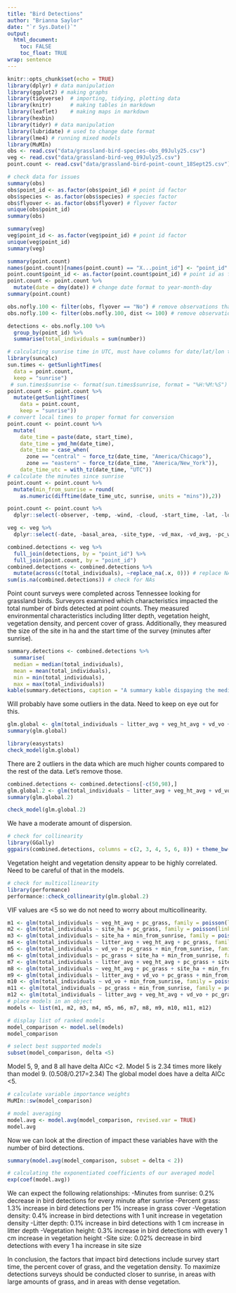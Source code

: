 ```yaml
---
title: "Bird Detections"
author: "Brianna Saylor"
date: "`r Sys.Date()`"
output: 
  html_document:
    toc: FALSE
    toc_float: TRUE
wrap: sentence
---
```


```r
knitr::opts_chunk$set(echo = TRUE)
library(dplyr) # data manipulation
library(ggplot2) # making graphs
library(tidyverse)  # importing, tidying, plotting data
library(knitr)      # making tables in markdown
library(leaflet)    # making maps in markdown 
library(hexbin)
library(tidyr) # data manipulation 
library(lubridate) # used to change date format
library(lme4) # running mixed models 
library(MuMIn)
obs <- read.csv("data/grassland-bird-species-obs_09July25.csv")
veg <- read.csv("data/grassland-bird-veg_09July25.csv")
point.count <- read.csv("data/grassland-bird-point-count_18Sept25.csv")
```

```r
# check data for issues 
summary(obs)
obs$point_id <- as.factor(obs$point_id) # point id factor
obs$species <- as.factor(obs$species) # species factor 
obs$flyover <- as.factor(obs$flyover) # flyover factor 
unique(obs$point_id)
summary(obs)
```

```r
summary(veg)
veg$point_id <- as.factor(veg$point_id) # point id factor 
unique(veg$point_id)
summary(veg)
```

```r
summary(point.count)
names(point.count)[names(point.count) == "X...point_id"] <- "point_id"
point.count$point_id <- as.factor(point.count$point_id) # point id as factor
point.count <- point.count %>% 
  mutate(date = dmy(date)) # change date format to year-month-day
summary(point.count)
```

```r
obs.nofly.100 <- filter(obs, flyover == "No") # remove observations that are flyovers
obs.nofly.100 <- filter(obs.nofly.100, dist <= 100) # remove observations over 100 m from point
```

```r
detections <- obs.nofly.100 %>% 
  group_by(point_id) %>% 
  summarise(total_individuals = sum(number))
```

```r
# calculating sunrise time in UTC, must have columns for date/lat/lon titled exactly that
library(suncalc)
sun.times <- getSunlightTimes(
  data = point.count, 
  keep = "sunrise")
 # sun.times$sunrise <- format(sun.times$sunrise, format = "%H:%M:%S")
point.count <- point.count %>% 
  mutate(getSunlightTimes(
    data = point.count,
    keep = "sunrise"))
# convert local times to proper format for conversion
point.count <- point.count %>% 
  mutate(
    date_time = paste(date, start_time),
    date_time = ymd_hm(date_time),
    date_time = case_when(
      zone == "central" ~ force_tz(date_time, "America/Chicago"),
      zone == "eastern" ~ force_tz(date_time, "America/New_York")),
    date_time_utc = with_tz(date_time, "UTC"))
# calculate the minutes since sunrise 
point.count <- point.count %>% 
  mutate(min_from_sunrise = round(
    as.numeric(difftime(date_time_utc, sunrise, units = "mins")),2))
```

```r
point.count <- point.count %>% 
  dplyr::select(-observer, -temp, -wind, -cloud, -start_time, -lat, -lon, -zone, -sunrise, -date_time, -date_time_utc, -date)
```

```r
veg <- veg %>% 
  dplyr::select(-date, -basal_area, -site_type, -vd_max, -vd_avg, -pc_woody, -pc_forb, -pc_bramble, -pc_noveg, -pc_litter, -pc_bare, -site_pa_ratio)
```

```r
combined.detections <- veg %>% 
  full_join(detections, by = "point_id") %>% 
  full_join(point.count, by = "point_id")
combined.detections <- combined.detections %>% 
  mutate(across(c(total_individuals), ~replace_na(.x, 0))) # replace NA values with 0
sum(is.na(combined.detections)) # check for NAs
```

Point count surveys were completed across Tennessee looking for grassland birds. Surveyors examined which characteristics impacted the total number of birds detected at point counts. They measured environmental characteristics including litter depth, vegetation height, vegetation density, and percent cover of grass. Additionally, they measured the size of the site in ha and the start time of the survey (minutes after sunrise). 

```r
summary.detections <- combined.detections %>% 
  summarise(
  median = median(total_individuals),
  mean = mean(total_individuals), 
  min = min(total_individuals), 
  max = max(total_individuals))
kable(summary.detections, caption = "A summary kable dispaying the median, mean, minimum, and maximum number of detections at surveys.", digits = c(0, 2, 0, 0))
```

Will probably have some outliers in the data. Need to keep on eye out for this.  

```r
glm.global <- glm(total_individuals ~ litter_avg + veg_ht_avg + vd_vo + pc_grass + site_ha + min_from_sunrise, family = poisson(link = "log"), data = combined.detections)
summary(glm.global) 
```

```r
library(easystats)
check_model(glm.global) 
```

There are 2 outliers in the data which are much higher counts compared to the rest of the data. Let's remove those. 

```r
combined.detections <- combined.detections[-c(50,98),]
glm.global.2 <- glm(total_individuals ~ litter_avg + veg_ht_avg + vd_vo + pc_grass + site_ha + min_from_sunrise, family = poisson(link = "log"), data = combined.detections)
summary(glm.global.2) 
```

```r
check_model(glm.global.2) 
```

We have a moderate amount of dispersion. 

```r
# check for collinearity 
library(GGally)
ggpairs(combined.detections, columns = c(2, 3, 4, 5, 6, 8)) + theme_bw()
```

Vegetation height and vegetation density appear to be highly correlated. Need to be careful of that in the models. 

```r
# check for multicollinearity
library(performance)
performance::check_collinearity(glm.global.2)
```

VIF values are <5 so we do not need to worry about multicollinearity. 

```r
m1 <- glm(total_individuals ~ veg_ht_avg + pc_grass, family = poisson(link = "log"), data = combined.detections)
m2 <- glm(total_individuals ~ site_ha + pc_grass, family = poisson(link = "log"), data = combined.detections)
m3 <- glm(total_individuals ~ site_ha + min_from_sunrise, family = poisson(link = "log"), data = combined.detections)
m4 <- glm(total_individuals ~ litter_avg + veg_ht_avg + pc_grass, family = poisson(link = "log"), data = combined.detections)
m5 <- glm(total_individuals ~ vd_vo + pc_grass + min_from_sunrise, family = poisson(link = "log"), data = combined.detections)
m6 <- glm(total_individuals ~ pc_grass + site_ha + min_from_sunrise, family = poisson(link = "log"), data = combined.detections)
m7 <- glm(total_individuals ~ litter_avg + veg_ht_avg + pc_grass + site_ha, family = poisson(link = "log"), data = combined.detections)
m8 <- glm(total_individuals ~ veg_ht_avg + pc_grass + site_ha + min_from_sunrise, family = poisson(link = "log"), data = combined.detections)
m9 <- glm(total_individuals ~ litter_avg + vd_vo + pc_grass + min_from_sunrise, family = poisson(link = "log"), data = combined.detections)
m10 <- glm(total_individuals ~ vd_vo + min_from_sunrise, family = poisson(link = "log"), data = combined.detections)
m11 <- glm(total_individuals ~ pc_grass + min_from_sunrise, family = poisson(link = "log"), data = combined.detections)
m12 <- glm(total_individuals ~ litter_avg + veg_ht_avg + vd_vo + pc_grass + site_ha + min_from_sunrise, family = poisson(link = "log"), data = combined.detections)
# place models in an object 
models <- list(m1, m2, m3, m4, m5, m6, m7, m8, m9, m10, m11, m12)
```

```r
# display list of ranked models
model_comparison <- model.sel(models)
model_comparison
```

```r
# select best supported models 
subset(model_comparison, delta <5)
```

Model 5, 9, and 8 all have delta AICc <2. Model 5 is 2.34 times more likely than model 9. (0.508/0.217=2.34) The global model does have a delta AICc <5. 

```r
# calculate variable importance weights 
MuMIn::sw(model_comparison)
```

```r
# model averaging 
model.avg <- model.avg(model_comparison, revised.var = TRUE)
model.avg
```

Now we can look at the direction of impact these variables have with the number of bird detections. 

```r
summary(model.avg(model_comparison, subset = delta < 2))
```

```r
# calculating the exponentiated coefficients of our averaged model
exp(coef(model.avg))
```

We can expect the following relationships: 
  -Minutes from sunrise: 0.2% decrease in bird detections for every minute after sunrise 
  -Percent grass: 1.3% increase in bird detections per 1% increase in grass cover
  -Vegetation density: 0.4% increase in bird detections with 1 unit increase in vegetation density
  -Litter depth: 0.1% increase in bird detections with 1 cm increase in litter depth 
  -Vegetation height: 0.3% increase in bird detections with every 1 cm increase in vegetation height 
  -Site size: 0.02% decrease in bird detections with every 1 ha increase in site size

      
In conclusion, the factors that impact bird detections include survey start time, the percent cover of grass, and the vegetation density. To maximize detections surveys should be conducted closer to sunrise, in areas with large amounts of grass, and in areas with dense vegetation. 